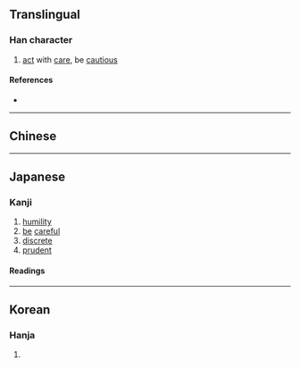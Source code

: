 {{also|眘|慎}}
{{character info}}
==Translingual==

===Han character===
{{Han char|rn=61|rad=心|as=10|sn=13|four=|canj=PPBC|ids=⿰忄眞}}

# [[act]] with [[care]], be [[cautious]]

====References====
* {{Han ref|kx=0396.470|dkj=11024|dj=0735.340|hdz=42338.071|uh=613C|ud=24892}}

----

==Chinese==
{{zh-see|慎|v}}

----

==Japanese==
{{ja-kanji forms|慎|愼}}

===Kanji===
{{ja-kanji|grade=|rs=心10|shin=慎}}

# [[humility]]
# [[be]] [[careful]]
# [[discrete]]
# [[prudent]]

====Readings====
{{ja-readings
|goon=じん
|kanon=しん
|kun=つつし-む, つつし-み
|nanori=ちか, のり, まこと, みつ, よし
}}

----

==Korean==

===Hanja===
{{ko-hanja|신}}

# {{rfdef|ko|sort=心10}}